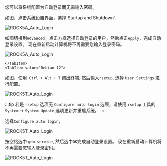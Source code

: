 您可以将系统配置为自动登录而无需输入密码。

<Tabs>
    <TabItem value="Debian 11">
如图，点击系统设置界面，选择`Startup and Shutdown`.

![ROCK5A_Auto_Login](/img/rock5a/rock5a_auto_login_1.webp)

如图切换到`Advanced`，点击方框选择自动登录的用户，然后点击`Apply`，完成自动登录设置。 现在重新启动计算机将不再需要您输入登录密码。

![ROCK5A_Auto_Login](/img/rock5a/rock5a_auto_login_2.webp)

    </TabItem>
    <TabItem value="Debian 12">

如图，使用` Ctrl + Alt + T` 调出终端, 然后输入`rsetup`, 选择 `User Settings` 进行配置。

![ROCK5T_Auto_Login](/img/rock5t/rock5t-autologin-1.webp)

:::tip
若是 `rsetup` 选项无 `Configure auto login` 选项，请使用 `rsetup` 工具的 `System` -> `System Update` 选项更新并重启系统。
:::

选择`Configure auto login`，

![ROCK5T_Auto_Login](/img/rock5t/rock5t-autologin-2.webp)

按空格选中 `gdm.service`, 然后选中`OK`完成自动登录设置。 现在重新启动计算机将不再需要您输入登录密码。

![ROCK5T_Auto_Login](/img/rock5t/rock5t-autologin-3.webp)

</TabItem>

</Tabs>
